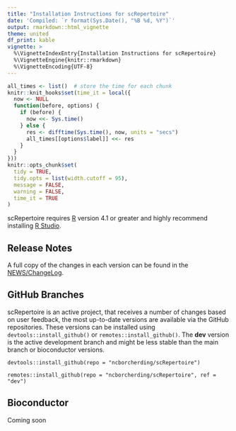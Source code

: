 ```yaml
---
title: "Installation Instructions for scRepertoire"
date: 'Compiled: `r format(Sys.Date(), "%B %d, %Y")`'
output: rmarkdown::html_vignette
theme: united
df_print: kable
vignette: >
  %\VignetteIndexEntry{Installation Instructions for scRepertoire}
  %\VignetteEngine{knitr::rmarkdown}
  %\VignetteEncoding{UTF-8}
---
```


<style>
p.caption {
  font-size: 0.9em;
}
</style>
 
```r
all_times <- list()  # store the time for each chunk
knitr::knit_hooks$set(time_it = local({
  now <- NULL
  function(before, options) {
    if (before) {
      now <<- Sys.time()
    } else {
      res <- difftime(Sys.time(), now, units = "secs")
      all_times[[options$label]] <<- res
    }
  }
}))
knitr::opts_chunk$set(
  tidy = TRUE,
  tidy.opts = list(width.cutoff = 95),
  message = FALSE,
  warning = FALSE,
  time_it = TRUE
)
```

scRepertoire requires [R](https://www.r-project.org/) version 4.1 or greater and highly recommend installing [R Studio](https://posit.co/downloads/).

## Release Notes  
A full copy of the changes in each version can be found in the [NEWS/ChangeLog](https://borch.dev/uploads/scRepertoire/news/index.html).


## GitHub Branches
scRepertoire is an active project, that receives a number of changes based on user feedback, the most up-to-date versions are available via the GitHub repositories. These versions can be installed using ```devtools::install_github()``` or ```remotes::install_github()```. The **dev** version is the active development branch and might be less stable than the main branch or bioconductor versions. 

```
devtools::install_github(repo = "ncborcherding/scRepertoire")

remotes::install_github(repo = "ncborcherding/scRepertoire", ref = "dev")
```

## Bioconductor

Coming soon